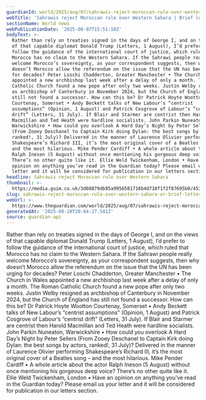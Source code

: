 ```yaml
---
guardianId: world/2025/aug/07/sahrawis-reject-moroccan-rule-over-western-sahara
webTitle: 'Sahrawis reject Moroccan rule over Western Sahara | Brief letters '
sectionName: World news
webPublicationDate: '2025-08-07T15:51:10Z'
bodyText: >-
  Rather than rely on treaties signed in the days of George I, and on the views
  of that capable diplomat Donald Trump (Letters, 1 August), I’d prefer to
  follow the guidance of the international court of justice, which ruled that
  Morocco has no claim to the Western Sahara. If the Sahrawi people really
  welcome Morocco’s sovereignty, as your correspondent suggests, then why
  doesn’t Morocco allow the referendum on the issue that the UN has been urging
  for decades? Peter Loschi Chadderton, Greater Manchester • The Church in Wales
  appointed a new archbishop last week after a delay of only a month. The Roman
  Catholic Church found a new pope after only two weeks. Justin Welby resigned
  as archbishop of Canterbury in November 2024, but the Church of England has
  still not found a successor. How can this be? Dr Patrick Hoyte Wootton
  Courtenay, Somerset • Andy Beckett talks of New Labour’s “centrist
  assumptions” (Opinion, 1 August) and Patrick Cosgrove of Labour’s “centrist
  drift” (Letters, 31 July). If Blair and Starmer are centrist then Harold
  Macmillan and Ted Heath were hardline socialists. John Parkin Nuneaton,
  Warwickshire • How could you overlook A Hard Day’s Night by Peter Sellers
  (From Zooey Deschanel to Captain Kirk doing Dylan: the best songs by actors,
  ranked!, 31 July)? Delivered in the manner of Laurence Olivier performing
  Shakespeare’s Richard III, it’s the most original cover of a Beatles song –
  and the most hilarious. Mike Pender Cardiff • A whole article about the actor
  Ralph Ineson (5 August) without once mentioning his gorgeous deep voice?
  There’s no other quite like it. Ellie Weld Twickenham, London • Have an
  opinion on anything you’ve read in the Guardian today? Please email us your
  letter and it will be considered for publication in our letters section.
headline: Sahrawis reject Moroccan rule over Western Sahara
thumbnail: >-
  https://media.guim.co.uk/3d60879db95a9956581716b4d710f1f2f87695b0/453_0_3333_2667/500.jpg
slug: sahrawis-reject-moroccan-rule-over-western-sahara-or-brief-letters
webUrl: >-
  https://www.theguardian.com/world/2025/aug/07/sahrawis-reject-moroccan-rule-over-western-sahara
generatedAt: '2025-08-28T20:04:27.541Z'
source: guardian-api
---
```

Rather than rely on treaties signed in the days of George I, and on the views of that capable diplomat Donald Trump (Letters, 1 August), I’d prefer to follow the guidance of the international court of justice, which ruled that Morocco has no claim to the Western Sahara. If the Sahrawi people really welcome Morocco’s sovereignty, as your correspondent suggests, then why doesn’t Morocco allow the referendum on the issue that the UN has been urging for decades? Peter Loschi Chadderton, Greater Manchester • The Church in Wales appointed a new archbishop last week after a delay of only a month. The Roman Catholic Church found a new pope after only two weeks. Justin Welby resigned as archbishop of Canterbury in November 2024, but the Church of England has still not found a successor. How can this be? Dr Patrick Hoyte Wootton Courtenay, Somerset • Andy Beckett talks of New Labour’s “centrist assumptions” (Opinion, 1 August) and Patrick Cosgrove of Labour’s “centrist drift” (Letters, 31 July). If Blair and Starmer are centrist then Harold Macmillan and Ted Heath were hardline socialists. John Parkin Nuneaton, Warwickshire • How could you overlook A Hard Day’s Night by Peter Sellers (From Zooey Deschanel to Captain Kirk doing Dylan: the best songs by actors, ranked!, 31 July)? Delivered in the manner of Laurence Olivier performing Shakespeare’s Richard III, it’s the most original cover of a Beatles song – and the most hilarious. Mike Pender Cardiff • A whole article about the actor Ralph Ineson (5 August) without once mentioning his gorgeous deep voice? There’s no other quite like it. Ellie Weld Twickenham, London • Have an opinion on anything you’ve read in the Guardian today? Please email us your letter and it will be considered for publication in our letters section.
